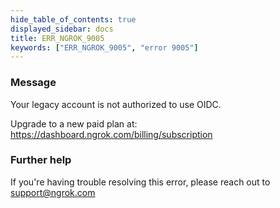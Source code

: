 ```yaml
---
hide_table_of_contents: true
displayed_sidebar: docs
title: ERR_NGROK_9005
keywords: ["ERR_NGROK_9005", "error 9005"]
---
```


### Message

Your legacy account is not authorized to use OIDC.

Upgrade to a new paid plan at: https://dashboard.ngrok.com/billing/subscription

### Further help

If you're having trouble resolving this error, please reach out to [support@ngrok.com](mailto:support@ngrok.com?subject=Help%20with%20ERR_NGROK_9005)
